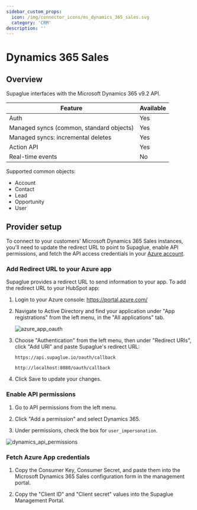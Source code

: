 ```yaml
---
sidebar_custom_props:
  icon: /img/connector_icons/ms_dynamics_365_sales.svg
  category: 'CRM'
description: ''
---
```


# Dynamics 365 Sales

## Overview

Supaglue interfaces with the Microsoft Dynamics 365 v9.2 API.

| Feature                                  | Available |
| ---------------------------------------- | --------- |
| Auth                                     | Yes       |
| Managed syncs (common, standard objects) | Yes       |
| Managed syncs: incremental deletes       | Yes       |
| Action API                               | Yes       |
| Real-time events                         | No        |

Supported common objects:

- Account
- Contact
- Lead
- Opportunity
- User

## Provider setup


To connect to your customers' Microsoft Dynamics 365 Sales instances, you'll need to update the redirect URL to point to Supaglue, enable API permissions, and fetch the API access credentials in your [Azure account](https://portal.azure.com/).

### Add Redirect URL to your Azure app

Supaglue provides a redirect URL to send information to your app. To add the redirect URL to your HubSpot app:

1. Login to your Azure console: <https://portal.azure.com/>
1. Navigate to Active Directory and find your application under "App registrations" from the left menu, in the "All applications" tab.

    <BrowserWindow url="https://portal.azure.com/#view/Microsoft_AAD_RegisteredApps/ApplicationMenuBlade/~/Overview/appId/6bf0afcb-7896-45d4-b6ad-b42655b4c321/isMSAApp~/false">

    ![azure_app_oauth](/img/azure_app_oauth.png 'azure app oauth')

    </BrowserWindow>

1. Choose "Authentication" from the left menu, then under "Redirect URIs", click "Add URI" and paste Supaglue's redirect URL:

    <Tabs>
    <TabItem value="supaglue-cloud" label="Supaglue Cloud" default>

    `https://api.supaglue.io/oauth/callback`

    </TabItem>
    <TabItem value="localhost" label="Localhost">

    `http://localhost:8080/oauth/callback`

    </TabItem>
    </Tabs>

1. Click Save to update your changes.

### Enable API permissions

1. Go to API permissions from the left menu.

1. Click "Add a permission" and select Dynamics 365.

1. Under permissions, check the box for `user_impersonation`.

  <BrowserWindow url="https://portal.azure.com/#view/Microsoft_AAD_RegisteredApps/ApplicationMenuBlade/~/CallAnAPI/appId/9a0ed275-1fd4-4099-b809-a2030f4f4e07/isMSAApp~/false">

  ![dynamics_api_permissions](/img/dynamics_api_permissions.png 'dynamics api permissions')

  </BrowserWindow>

### Fetch Azure App credentials

1. Copy the Consumer Key, Consumer Secret, and paste them into the Microsoft Dynamics 365 Sales configuration form in the management portal.

1. Copy the "Client ID" and "Client secret" values into the Supaglue Management Portal.
